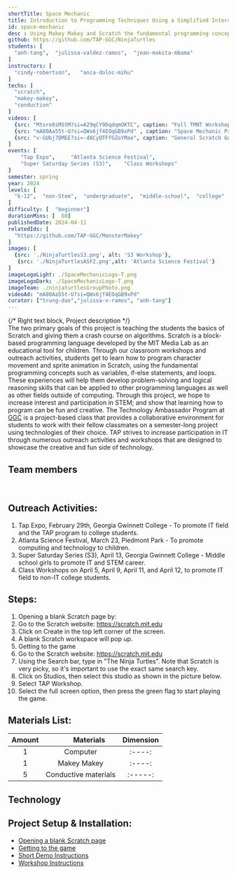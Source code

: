 ```yaml
---
shortTitle: Space Mechanic
title: Introduction to Programming Techniques Using a Simplified Interactive Game Development Experience
id: space-mechanic
desc : Using Makey Makey and Scratch the fundamental programming concepts such as variables, if-else statements, and loops; and walkthrough the process of developing an algorithm.
github: https://github.com/TAP-GGC/NinjaTurtles
students: [
  "anh-tang",  "julissa-valdez-ramos",  "jean-makita-mbama"
]
instructors: [
  "cindy-robertson",   "anca-doloc-mihu"
] 
techs: [
  "scratch",
  "makey-makey",
  "conduction"
]
videos: [
  {src: "Mtsre0iMStM?si=A29qCY9DqdqmOKTC", caption: "Full TMNT Workshop"},
  {src: "mA80Aa55t-U?si=QWx6jf4EOqGB9xPd" , caption: "Space Mechanic Project Demo"},
  {src: "v-GUbj7DMEE?si=-d8CyQTFfGZoYMae", caption: "General Scratch Guide"},
]
events: [
    "Tap Expo",     "Atlanta Science Festival",
    "Super Saturday Series (S3)",    "Class Workshops"
]
semester: spring
year: 2024
levels: [
  "k-12",  "non-Stem",  "undergraduate",  "middle-school",  "college"
] 
difficulty: [  "beginner"] 
durationMins: [  60]
publishedDate: 2024-04-11
relatedIds: [
  "https://github.com/TAP-GGC/MonsterMakey"
]
images: [
  {src: './NinjaTurtlesS3.png', alt: 'S3 Workshop'},
   {src: './NinjaTurtlesASF2.png',alt: 'Atlanta Science Festival'}
]
imageLogoLight: ./SpaceMechanicLogo-T.png
imageLogoDark: ./SpaceMechanicLogo-T.png
imageTeam: ./ninjaturtlesGroupPhoto.png
videoAd: "mA80Aa55t-U?si=QWx6jf4EOqGB9xPd"
curator: ["trung-dao","julissa-v-ramos", "anh-tang"]
---
```





{/* Right text block, Project description */}	
The two primary goals of this project is teaching the students the basics of Scratch and giving them a crash course on algorithms.
Scratch is a block-based programming language developed by the MIT Media Lab as an educational tool for children. Through our classroom workshops and outreach activities, students get to learn how to program character movement and sprite animation in Scratch, using the fundamental programming concepts such as variables, if-else statements, and loops. These experiences will help them develop problem-solving and logical reasoning skills that can be applied to other programming languages as well as other fields outside of computing. Through this project, we hope to increase interest and participation in STEM; and show that learning how to program can be fun and creative.
The Technology Ambassador Program at [GGC](http://www.ggc.edu/tap) is a project-based class that provides a collaborative environment for students to work with their fellow classmates on a semester-long project using technologies of their choice. TAP strives to increase participation in IT through numerous outreach activities and workshops that are designed to showcase the creative and fun side of technology.

## Team members
<Photo src={ninjaturtlesGroupPhoto.src} alt="Ninja Turtles Photo" caption="From left to right: Anh Tang , Julissa Valdez-Ramos , Jean Makita Mbama"/>
<br />

## Outreach Activities: 
1. Tap Expo, February 29th, Georgia Gwinnett College - To promote IT field and the TAP program to college students.
2. Atlanta Science Festival, March 23, Piedmont Park - To promote computing and technology to children.
3. Super Saturday Series (S3), April 13, Georgia Gwinnett College - Middle school girls to promote IT and STEM career.
4. Class Workshops on April 5, April 9, April 11, and April 12, to promote IT field to non-IT college students.


## Steps:
1. Opening a blank Scratch page by:
2. Go to the Scratch website: https://scratch.mit.edu
3. Click on Create in the top left corner of the screen.
4. A blank Scratch workspace will pop up.
5. Getting to the game
6. Go to the Scratch website: https://scratch.mit.edu
7. Using the Search bar, type in "The Ninja Turtles". Note that Scratch is very picky, so it's important to use the exact same search key.
8. Click on Studios, then select this studio as shown in the picture below.
9. Select TAP Workshop.
10. Select the full screen option, then press the green flag to start playing the game.


## Materials List:
| Amount |&nbsp;&nbsp;&nbsp;&nbsp;&nbsp;&nbsp;&nbsp;&nbsp; Materials | Dimension |
|    :----:   |    :----:   |    :----:   |
| 1 | Computer  |    :----: |
| 1 | Makey Makey |  :----: |
| 5 | Conductive materials | :-----: |


## Technology
<Logo src= {blockBase.src} alt="Block-based Language"  />
<Logo src= {makeyboardclip.src} alt="Makey Board Clip"/>
<Logo src={scratchlogo.src} link="https://scratch.mit.edu/" alt="Scratch"/>

## Project Setup & Installation:
- [Opening a blank Scratch page](https://github.com/TAP-GGC/NinjaTurtles/blob/main/Documents/tutorial/Opening%20a%20blank%20Scratch%20page.md)
- [Getting to the game](https://github.com/TAP-GGC/NinjaTurtles/blob/main/Documents/tutorial/Getting%20to%20the%20Game.md)
- [Short Demo Instructions](https://youtu.be/mA80Aa55t-U)
- [Workshop Instructions](https://github.com/TAP-GGC/NinjaTurtles/blob/main/Documents/tutorial/Scratch%20Workshop%20Walkthrough.pdf)
